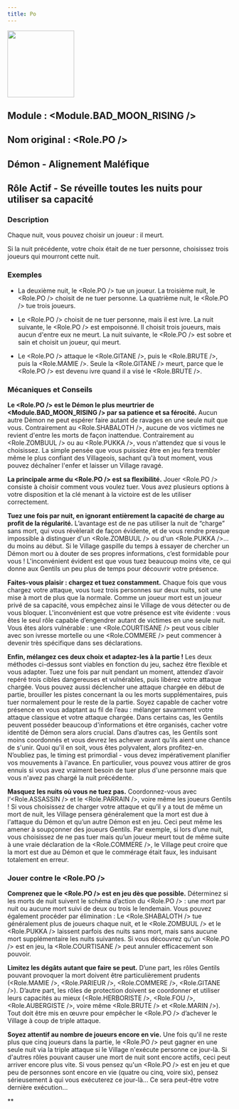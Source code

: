 ```yaml
---
title: Po
---
```



<img src='/img/blood-on-the-clocktower/roles/po.png' height='150' />


## Module : <Module.BAD_MOON_RISING />

## Nom original : <Role.PO />

## Démon - Alignement Maléfique

## Rôle Actif - Se réveille toutes les nuits pour utiliser sa capacité

### Description

Chaque nuit, vous pouvez choisir un joueur : il meurt.

Si la nuit précédente, votre choix était de ne tuer personne, choisissez trois joueurs qui mourront cette nuit.

### Exemples

- La deuxième nuit, le <Role.PO /> tue un joueur. La troisième nuit, le <Role.PO /> choisit de ne tuer personne. La quatrième nuit, le <Role.PO /> tue trois joueurs.

- Le <Role.PO /> choisit de ne tuer personne, mais il est ivre. La nuit suivante, le <Role.PO /> est empoisonné. Il choisit trois joueurs, mais aucun d'entre eux ne meurt. La nuit suivante, le <Role.PO /> est sobre et sain et choisit un joueur, qui meurt.

- Le <Role.PO /> attaque le <Role.GITANE />, puis le <Role.BRUTE />, puis la <Role.MAMIE />. Seule la <Role.GITANE /> meurt, parce que le <Role.PO /> est devenu ivre quand il a visé le <Role.BRUTE />.

### Mécaniques et Conseils

**Le <Role.PO /> est le Démon le plus meurtrier de <Module.BAD_MOON_RISING /> par sa patience et sa férocité.** Aucun autre Démon ne peut espérer faire autant de ravages en une seule nuit que vous. Contrairement au <Role.SHABALOTH />, aucune de vos victimes ne revient d'entre les morts de façon inattendue. Contrairement au <Role.ZOMBUUL /> ou au <Role.PUKKA />, vous n'attendez que si vous le choisissez. La simple pensée que vous puissiez être en jeu fera trembler même le plus confiant des Villageois, sachant qu'à tout moment, vous pouvez déchaîner l'enfer et laisser un Village ravagé.

**La principale arme du <Role.PO /> est sa flexibilité.** Jouer <Role.PO /> consiste à choisir comment vous voulez tuer. Vous avez plusieurs options à votre disposition et la clé menant à la victoire est de les utiliser correctement.

**Tuez une fois par nuit, en ignorant entièrement la capacité de charge au profit de la régularité.** L’avantage est de ne pas utiliser la nuit de “charge” sans mort, qui vous révèlerait de façon évidente, et de vous rendre presque impossible à distinguer d'un <Role.ZOMBUUL /> ou d'un <Role.PUKKA />... du moins au début. Si le Village gaspille du temps à essayer de chercher un Démon mort ou à douter de ses propres informations, c’est formidable pour vous ! L'inconvénient évident est que vous tuez beaucoup moins vite, ce qui donne aux Gentils un peu plus de temps pour découvrir votre présence.

**Faites-vous plaisir : chargez et tuez constamment.** Chaque fois que vous chargez votre attaque, vous tuez trois personnes sur deux nuits, soit une mise à mort de plus que la normale. Comme un joueur mort est un joueur privé de sa capacité, vous empêchez ainsi le Village de vous détecter ou de vous bloquer. L'inconvénient est que votre présence est vite évidente : vous êtes le seul rôle capable d’engendrer autant de victimes en une seule nuit. Vous êtes alors vulnérable : une <Role.COURTISANE /> peut vous cibler avec son ivresse mortelle ou une <Role.COMMERE /> peut commencer à devenir très spécifique dans ses déclarations.

**Enfin, mélangez ces deux choix et adaptez-les à la partie !** Les deux méthodes ci-dessus sont viables en fonction du jeu, sachez être flexible et vous adapter. Tuez une fois par nuit pendant un moment, attendez d’avoir repéré trois cibles dangereuses et vulnérables, puis libérez votre attaque chargée. Vous pouvez aussi déclencher une attaque chargée en début de partie, brouiller les pistes concernant la ou les morts supplémentaires, puis tuer normalement pour le reste de la partie. Soyez capable de cacher votre présence en vous adaptant au fil de l’eau : mélanger savamment votre attaque classique et votre attaque chargée. Dans certains cas, les Gentils peuvent posséder beaucoup d'informations et être organisés, cacher votre identité de Démon sera alors crucial. Dans d’autres cas, les Gentils sont moins coordonnés et vous devrez les achever avant qu'ils aient une chance de s'unir. Quoi qu'il en soit, vous êtes polyvalent, alors profitez-en. N’oubliez pas, le timing est primordial - vous devez impérativement planifier vos mouvements à l'avance. En particulier, vous pouvez vous attirer de gros ennuis si vous avez vraiment besoin de tuer plus d'une personne mais que vous n'avez pas chargé la nuit précédente.

**Masquez les nuits où vous ne tuez pas.** Coordonnez-vous avec l’<Role.ASSASSIN /> et le <Role.PARRAIN />, voire même les joueurs Gentils ! Si vous choisissez de charger votre attaque et qu’il y a tout de même un mort de nuit, les Village pensera généralement que la mort est due à l'attaque du Démon et qu’un autre Démon est en jeu. Ceci peut même les amener à soupçonner des joueurs Gentils. Par exemple, si lors d’une nuit, vous choisissez de ne pas tuer mais qu’un joueur meurt tout de même suite à une vraie déclaration de la <Role.COMMERE />, le Village peut croire que la mort est due au Démon et que le commérage était faux, les induisant totalement en erreur.

### Jouer contre le <Role.PO />

**Comprenez que le <Role.PO /> est en jeu dès que possible.** Déterminez si les morts de nuit suivent le schéma d’action du <Role.PO /> : une mort par nuit ou aucune mort suivi de deux ou trois le lendemain. Vous pouvez également procéder par élimination : Le <Role.SHABALOTH /> tue généralement plus de joueurs chaque nuit, et le <Role.ZOMBUUL /> et le <Role.PUKKA /> laissent parfois des nuits sans mort, mais sans aucune mort supplémentaire les nuits suivantes. Si vous découvrez qu'un <Role.PO /> est en jeu, la <Role.COURTISANE /> peut annuler efficacement son pouvoir.

**Limitez les dégâts autant que faire se peut.** D’une part, les rôles Gentils pouvant provoquer la mort doivent être particulièrement prudents (<Role.MAMIE />, <Role.PARIEUR />, <Role.COMMERE />, <Role.GITANE />). D’autre part, les rôles de protection doivent se coordonner et utiliser leurs capacités au mieux (<Role.HERBORISTE />, <Role.FOU />, <Role.AUBERGISTE />, voire même <Role.BRUTE /> et <Role.MARIN />). Tout doit être mis en œuvre pour empêcher le <Role.PO /> d’achever le Village à coup de triple attaque.

**Soyez attentif au nombre de joueurs encore en vie.** Une fois qu'il ne reste plus que cinq joueurs dans la partie, le <Role.PO /> peut gagner en une seule nuit via la triple attaque si le Village n'exécute personne ce jour-là. Si d'autres rôles pouvant causer une mort de nuit sont encore actifs, ceci peut arriver encore plus vite. Si vous pensez qu'un <Role.PO /> est en jeu et que peu de personnes sont encore en vie (quatre ou cinq, voire six), pensez sérieusement à qui vous exécuterez ce jour-là... Ce sera peut-être votre dernière exécution...

**

